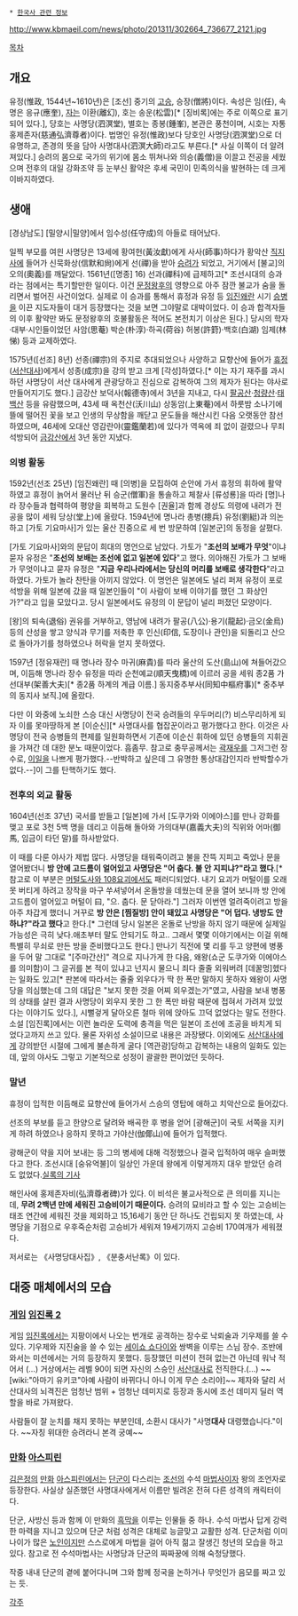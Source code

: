  * [[한국사 관련 정보]]

http://www.kbmaeil.com/news/photo/201311/302664_736677_2121.jpg

[[목차]]
== 개요 ==
유정(惟政, 1544년~1610년)은 [조선] 중기의 [[스님|고승]], 승장(僧將)이다. 속성은 임(任), 속명은 응규(應奎), [[자]]는 이환(離幻), 호는 송운(松雲)[* [징비록]에는 주로 이쪽으로 표기되어 있다.], 당호는 사명당(泗溟堂), 별호는 종봉(鍾峯), 본관은 풍천이며, 시호는 자통홍제존자(慈通弘濟尊者)이다. 법명인 유정(惟政)보다 당호인 사명당(泗溟堂)으로 더 유명하고, 존경의 뜻을 담아 사명대사(泗溟大師)라고도 부른다.[* 사실 이쪽이 더 알려져있다.] 승려의 몸으로 국가의 위기에 몸소 뛰쳐나와 의승(義僧)을 이끌고 전공을 세웠으며 전후의 대일 강화조약 등 눈부신 활약은 후세 국민이 민족의식을 발현하는 데 크게 이바지하였다.

== 생애 ==
[경상남도] [밀양시|밀양]에서 임수성(任守成)의 아들로 태어났다.

일찍 부모를 여읜 사명당은 13세에 황여헌(黃汝獻)에게 사사(師事)하다가 황악산 [[직지사]]에 들어가 신묵화상(信默和尙)에게 선(禪)을 받아 [[승려]]가 되었고, 거기에서 [불교]의 오의(奧義)를 깨달았다. 1561년([명종] 16) 선과(禪科)에 급제하고[* 조선시대의 승과라는 점에서는 특기할만한 일이다. 이건 [[문정왕후]]의 영향으로 아주 잠깐 불교가 숨을 돌리면서 벌어진 사건이었다. 실제로 이 승과를 통해서 휴정과 유정 등 [[임진왜란]] 시기 [[승병]]을 이끈 지도자들이 대거 등장했다는 것을 보면 그야말로 대박이었다. 이 승과 합격자들의 이후 활약만 봐도 문정왕후의 호불활동은 적어도 본전치기 이상은 된다.] 당시의 학자·대부·시인들이었던 사암(思菴) 박순(朴淳)·하곡(荷谷) 허봉(許篈)·백호(白湖) 임제(林悌) 등과 교제하였다. 

1575년([선조] 8년) 선종(禪宗)의 주지로 추대되었으나 사양하고 묘향산에 들어가 [[휴정]]([[서산대사]])에게서 성종(成宗)을 강의 받고 크게 [각성]하였다.[* 이는 자기 재주를 과시하던 사명당이 서산 대사에게 관광당하고 진심으로 감복하여 그의 제자가 된다는 야사로 만들어지기도 했다.] 금강산 보덕사(報德寺)에서 3년을 지내고, 다시 [[팔공산]]·[[청량산]]·[[태백산]] 등을 유람했으며, 43세 때 옥천산(沃川山) 상동암(上東菴)에서 하룻밤 소나기에 뜰에 떨어진 꽃을 보고 인생의 무상함을 깨닫고 문도들을 해산시킨 다음 오랫동안 참선하였으며, 46세에 오대산 영감란야(靈鑑蘭若)에 있다가 역옥에 죄 없이 걸렸으나 무죄 석방되어 [[금강산]]에서 3년 동안 지냈다.

=== 의병 활동 ===
1592년(선조 25년) [임진왜란] 때 [의병]을 모집하여 순안에 가서 휴정의 휘하에 활약하였고 휴정이 늙어서 물러난 뒤 승군(僧軍)을 통솔하고 체찰사 [류성룡]을 따라 [명]나라 장수들과 협력하여 평양을 회복하고 도원수 [권율]과 함께 경상도 의령에 내려가 전공을 많이 세워 당상(堂上)에 올랐다. 1594년에 명나라 총병(摠兵) 유정(劉綎)과 의논하고 [가토 기요마사]가 있는 울산 진중으로 세 번 방문하여 [일본군]의 동정을 살폈다. 

[가토 기요마사]와의 문답이 희대의 명언으로 남았다. 가토가 "'''조선의 보배가 무엇'''"이냐 묻자 유정은 "'''조선의 보배는 조선에 없고 일본에 있다'''"고 했다. 의아해진 가토가 그 보배가 무엇이냐고 묻자 유정은 "'''지금 우리나라에서는 당신의 머리를 보배로 생각한다'''"라고 하였다. 가토가 놀라 찬탄을 아끼지 않았다. 이 명언은 일본에도 널리 퍼져 유정이 포로 석방을 위해 일본에 갔을 때 일본인들이 "이 사람이 보배 이야기를 했던 그 화상인가?"라고 입을 모았다고. 당시 일본에서도 유정의 이 문답이 널리 퍼졌던 모양이다. 

[왕]의 퇴속(退俗) 권유를 거부하고, 영남에 내려가 팔공(八公)·용기(龍起)·금오(金烏) 등의 산성을 쌓고 양식과 무기를 저축한 후 인신(印信, 도장이나 관인)을 되돌리고 산으로 돌아가기를 청하였으나 허락을 얻지 못하였다.

1597년 [정유재란] 때 명나라 장수 마귀(麻貴)를 따라 울산의 도산(島山)에 쳐들어갔으며, 이듬해 명나라 장수 유정을 따라 순천예교(順天曳橋)에 이르러 공을 세워 종2품 가선대부(架善大夫)[* 종2품 하계의 계급 이름.] 동지중추부사(同知中樞府事)[* 중추부의 동지사 보직.]에 올랐다.

다만 이 와중에 노쇠한 스승 대신 사명당이 전국 승려들의 우두머리(?) 비스무리하게 되자 이를  못마땅하게 본 [이순신][* 사명대사를 협잡꾼이라고 평가했다고 한다. 이것은 사명당이 전국 승병들의 편제를 일원화하면서 기존에 이순신 휘하에 있던 승병들의 지휘권을 가져간 데 대한 분노 때문이었다. 흠좀무. 참고로 충무공께서는 [[곽재우]]를 그저그런 장수로, [[이일]]을 나쁘게 평가했다.--반박하고 싶은데 그 유명한 통상대감인지라 반박할수가 없다.--]이 그를 탄핵하기도 했다.

=== 전후의 외교 활동 ===
1604년(선조 37년) 국서를 받들고 [일본]에 가서 [도쿠가와 이에야스]를 만나 강화를 맺고 포로 3천 5백 명을 데리고 이듬해 돌아와 가의대부(嘉義大夫)의 직위와 어마(御馬, 임금이 타던 말)를 하사받았다.

이 때를 다룬 야사가 제법 많다. 사명당을 태워죽이려고 불을 잔뜩 지피고 죽었나 문을 열어봤더니 '''방 안에 고드름이 얼어있고 사명당은 "어 춥다. 불 안 지피냐?"라고 했다'''.[* 참고로 이 부분은 [[머털도사와 108요괴]]에서도 패러디되었다. 내기 요괴가 머털이를 오래 못 버티게 하려고 장작을 마구 쑤셔넣어서 온돌방을 데웠는데 문을 열어 보니까 방 안에 고드름이 얼어있고 머털이 曰, "으. 춥다. 문 닫아라."] 그러자 이번엔 얼려죽이려고 방을 아주 차갑게 했더니 거꾸로 '''방 안은 [찜질방] 안이 돼있고 사명당은 "어 덥다. 냉방도 안 하냐?"라고 했다'''고 한다.[* 그런데 당시 일본은 온돌로 난방을 하지 않기 때문에 실제일 가능성은 극히 낮다.애초부터 말도 안되기도 하고.. 그래서 몇몇 이야기에서는 이걸 위해 특별히 무쇠로 만든 방을 준비했다고도 한다.] 만나기 직전에 몇 리를 두고 양편에 병풍을 두어 말 그대로 "[주마간산]" 격으로 지나가게 한 다음, 왜왕(쇼군 도쿠가와 이에야스를 의미함)이 그 글귀를 본 적이 있냐고 넌지시 물으니 죄다 줄줄 외워버려 [데꿀멍]헸다는 일화도 있고[* 판본에 따라서는 줄줄 외우다가 딱 한 폭만 말하지 못하자 왜왕이 사명당을 의심했는데 그의 대답은 "보지 못한 것을 어찌 외우겠는가"였고, 사람을 보내 병풍의 상태를 살핀 결과 사명당이 외우지 못한 그 한 폭만 바람 때문에 접혀서 가려져 있었다는 이야기도 있다.], 시뻘겋게 달아오른 철마 위에 앉아도 끄덕 없었다는 말도 전한다. 소설 [임진록]에서는 이런 놀라운 도력에 충격을 먹은 일본이 조선에 조공을 바치게 되었다고까지 쓰고 있다. 물론 자위성 소설이므로 내용은 과장됐다. 이외에도 [[서산]]대사에게 강의받던 시절에 그에게 불손하게 굴다 [역관광]당하고 감복하는 내용의 일화도 있는데, 앞의 야사도 그렇고 기본적으로 성정이 괄괄한 편이었던 듯하다.

=== 말년 ===
휴정이 입적한 이듬해로 묘향산에 들어가서 스승의 영탑에 애하고 치악산으로 들어갔다.

선조의 부보를 듣고 한양으로 달려와 배곡한 후 병을 얻어 [광해군]이 국토 서쪽을 지키게 하려 하였으나 응하지 못하고 가야산(伽倻山)에 들어가 입적했다.

광해군이 약을 지어 보내는 등 그의 병세에 대해 걱정했으나 결국 입적하여 매우 슬퍼했다고 한다. 조선시대 [숭유억불]이 일상인 가운데 왕에게 이렇게까지 대우 받았던 승려도 없었다.[http://sillok.history.go.kr/url.jsp?id=koa_10209028_002 실록의 기사]

해인사에 홍제존자비(弘濟尊者碑)가 있다. 이 비석은 불교사적으로 큰 의미를 지니는데, '''무려 2백년 만에 세워진 고승비이기 때문이다.''' 승려의 묘비라고 할 수 있는 고승비는 태조 연간에 세워진 것을 제외하고 15,16세기 동안 단 하나도 건립되지 못 하였는데, 사명당을 기점으로 우후죽순처럼 고승비가 세워져 19세기까지 고승비 170여개가 세워졌다.

저서로는 《사명당대사집》, 《분충서난록》이 있다.

== 대중 매체에서의 모습 ==
=== [[게임]] [[임진록 2]] ===
게임 [[임진록]]에서는 지팡이에서 나오는 번개로 공격하는 장수로 낙뢰술과 기우제를 쓸 수 있다. 기우제와 지진술을 쓸 수 있는 [[세이쇼 쇼다이]]와 쌍벽을 이루는 스님 장수. 조반에 와서는 미션에서는 거의 등장하지 못했다. 등장했던 미션이 전혀 없는건 아닌데 워낙 적어서 (...)
거상에서는 레벨 90이 되면 자신의 스승인 [[서산]]대사로 전직한다.(...) ~~[wiki:"아마기 유키코"아예 사람이 바뀌다니 아니 이게 무슨 소리야]~~ 제자와 달리 서산대사의 뇌격진은 엄청난 범위 + 엄청난 데미지로 등장과 동시에 조선 데미지 딜러 역할을 바로 가져왔다.

사람들이 잘 눈치를 채지 못하는 부분인데, 소환시 대사가 "사명'''대사''' 대령했습니다."이다. ~~자칭 위대한 승려라니 본격 궁예~~

=== [[만화]] [[아스피린]] ===
[[김은정]]의 [[만화]] [[아스피린]]에서는 [[단군]]이 다스리는 [[조선]]의 수석 [[마법사]]이자 왕의 조언자로 등장한다. 사실상 실존했던 사명대사에게서 이름만 빌려온 전혀 다른 성격의 캐릭터이다.

단군, 사방신 등과 함께 이 만화의 [[흑막]]을 이루는 인물들 중 하나. 수석 마법사 답게 강력한 마력을 지니고 있으며 단군 처럼 성격은 대체로 능글맞고 교활한 성격. 단군처럼 이미 나이가 많은 [[노인]]이지만 스스로에게 마법을 걸어 아직 젊고 잘생긴 청년의 모습을 하고 있다. 참고로 전 수석마법사는 사명당과 단군의 짜짜꿍에 의해 숙청당했다.

작중 내내 단군의 곁에 붙어다니며 그와 함께 정국을 논하거나 무엇인가 음모를 짜고 있는 듯.

[[각주]]
